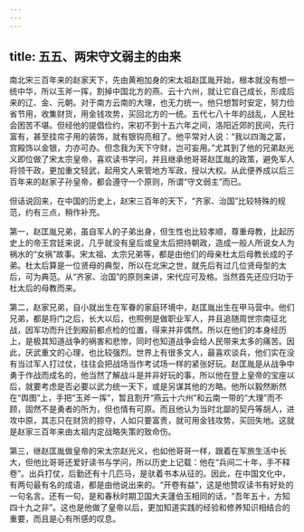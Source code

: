 ```yaml
---
---
---
```

title: 五五、两宋守文弱主的由来
---




南北宋三百年来的赵家天下，先由黄袍加身的宋太祖赵匡胤开始，根本就没有想一统中华，所以玉斧一挥，割掉中国北方的燕、云十六州，就让它自己成长，形成后来的辽、金、元朝。对于南方云南的大理，也无力统一。他只想暂时安定，努力俭省节用，收集财货，用金钱攻势，买回北方的一统。五代七八十年的战乱，人民社会困苦不堪。但经他的提倡俭约，宋初不到十五六年之间，洛阳近郊的民间，先行富有，甚至挂帘子用的装饰，就有银钩亮相了。他平常对人说：“我以四海之富，宫殿饰以金银，力亦可办。但念我为天下守财，岂可妄用。”尤其到了他的兄弟赵光义即位做了宋太宗皇帝，喜欢读书学问，并且继承他哥哥赵匡胤的政策，避免军人将领干政，更加重文轻武，起用文人来管地方军政，授以大权。从此便养成以后三百年来的赵家子孙皇帝，都会遵守一个原则，所谓“守文弱主”而已。

但话说回来，在中国的历史上，赵宋三百年的天下，“齐家、治国”比较特殊的规范，约有三点，稍作补充。

第一，赵匡胤兄弟，虽自军人的子弟出身，但生性也比较孝顺，尊重母教，比起历史上的帝王宫廷来说，几乎就没有皇后或皇太后把持朝政，造成一般人所说女人为祸水的“女祸”故事。宋太祖、太宗兄弟等，都是由他们的母亲杜太后母教长成的子弟。杜太后算是一位贤母的典型，所以在北宋之世，就先后有过几位贤母型的太后，可为典范。从“齐家、治国”的原则来讲，宋代应可及格。当然首先还应归功于杜太后的母教而来。

第二，赵家兄弟，自小就出生在军眷的家庭环境中，赵匡胤出生在甲马营中。他们兄弟，都是将门之后，长大以后，也照例是做职业军人，并且追随周世宗南征北战，因军功而升迁到殿前都点检的位置，得来并非偶然。所以在他们的本身经历上，是极其知道战争的祸害和悲惨，同时也知道战争会给人民带来太多的痛苦。因此，厌武重文的心理，也比较强烈。世界上有很多文人，最喜欢谈兵，他们实在没有当过军人打过仗，往往会把战场当作考试场一样的紧张好玩。赵匡胤是从战争中勇于作战而成名的，他当然了解战斗是并非好玩的事，所以他在登上皇帝的宝座以后，就要考虑是否必要以武力统一天下，或是另谋其他的方略。他所以毅然断然在“舆图”上，手把“玉斧一挥”，暂且割开“燕云十六州”和云南一带的“大理”而不顾，固然不是勇者的所为，但也情有可原。而且他认为当时北鄙的契丹等胡人，进攻中原，其志只在财货的掠夺，人如只要富贵，就可用金钱攻势，买回失地。这就是赵家三百年来由太祖内定战略失策的致命伤。

第三，继赵匡胤做皇帝的宋太宗赵光义，也如他哥哥一样，跟着在军旅生活中长大，但他比哥哥还爱好读书与学问，所以历史上记载：他在“兵间二十年，手不释卷”。出兵打仗，后勤还有十几匹马，是驮着书本从征的。因此，在中国文化中，有两句最有名的成语，都是由他说出来的。“开卷有益”，这是他赞叹读书有好处的一句名言。还有一句，是和春秋时期卫国大夫蘧伯玉相同的话，“吾年五十，方知四十九之非”。这也是他做了皇帝以后，更加知道实践的经验和修养知识相结合的重要，而且是心有所感的叹息。